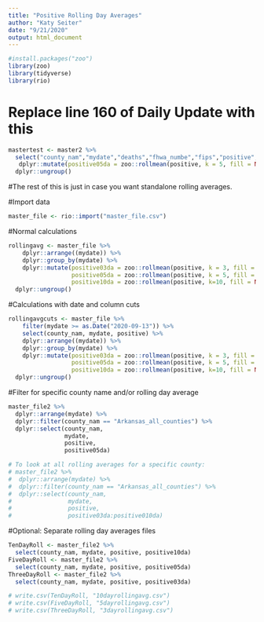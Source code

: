 ```yaml
---
title: "Positive Rolling Day Averages"
author: "Katy Seiter"
date: "9/21/2020"
output: html_document
---
```


```r
#install.packages("zoo")
library(zoo)        
library(tidyverse)
library(rio)
```
# Replace line 160 of Daily Update with this
``` r
mastertest <- master2 %>% 
  select("county_nam","mydate","deaths","fhwa_numbe","fips","positive","negative","recoveries","total_tests","active_cases","pop_5yr_est_2018","confirmed_pos","probable_pos","confirmed_neg","probable_neg","confirmed_recov","probable_recov","confirmed_death","probable_death","confirmed_active","probable_active","pcr_test","antigen_test","pcr_pos_test", "pcr_neg_test","antigen_pos_test","antigen_neg_test","total_pos_test","total_neg_test", "New_Cases_Today","Recovered_Since_Yesterday","New_Deaths_Today","New_Tests_Dashboard","Cases_Population","Tested_Population","New_Cases_Today_10k_Pop","Active_Cases_10k_Pop","Pct_Positive_Cumulative","Pct_Positive_New_to_Dashboard","Closed","Pct_Deaths_vs_Recoveries","Pct_Recoveries_vs_Deaths","lab_prvt","lab_pub") %>% 
   dplyr::mutate(positive05da = zoo::rollmean(positive, k = 5, fill = NA)) %>% 
  dplyr::ungroup()
```



#The rest of this is just in case you want standalone rolling averages.

#Import data
```r
master_file <- rio::import("master_file.csv")
```

#Normal calculations
```r
rollingavg <- master_file %>%
    dplyr::arrange((mydate)) %>% 
    dplyr::group_by(mydate) %>% 
    dplyr::mutate(positive03da = zoo::rollmean(positive, k = 3, fill = NA),
                  positive05da = zoo::rollmean(positive, k = 5, fill = NA),
                  positive10da = zoo::rollmean(positive, k=10, fill = NA)) %>% 
  dplyr::ungroup()
``` 

#Calculations with date and column cuts
```r
rollingavgcuts <- master_file %>%
    filter(mydate >= as.Date("2020-09-13")) %>%
    select(county_nam, mydate, positive) %>% 
    dplyr::arrange((mydate)) %>% 
    dplyr::group_by(mydate) %>% 
    dplyr::mutate(positive03da = zoo::rollmean(positive, k = 3, fill = NA),
                  positive05da = zoo::rollmean(positive, k = 5, fill = NA),
                  positive10da = zoo::rollmean(positive, k=10, fill = NA)) %>% 
  dplyr::ungroup()
``` 

#Filter for specific county name and/or rolling day average
```r
master_file2 %>% 
  dplyr::arrange(mydate) %>% 
  dplyr::filter(county_nam == "Arkansas_all_counties") %>% 
  dplyr::select(county_nam,
                mydate,
                positive,
                positive05da)

# To look at all rolling averages for a specific county:
# master_file2 %>% 
#  dplyr::arrange(mydate) %>% 
#  dplyr::filter(county_nam == "Arkansas_all_counties") %>% 
#  dplyr::select(county_nam,
#                mydate,
#                positive,
#                positive03da:positive010da)

``` 

#Optional: Separate rolling day averages files
```r
TenDayRoll <- master_file2 %>% 
  select(county_nam, mydate, positive, positive10da)
FiveDayRoll <- master_file2 %>% 
  select(county_nam, mydate, positive, positive05da)
ThreeDayRoll <- master_file2 %>% 
  select(county_nam, mydate, positive, positive03da)

# write.csv(TenDayRoll, "10dayrollingavg.csv")
# write.csv(FiveDayRoll, "5dayrollingavg.csv")
# write.csv(ThreeDayRoll, "3dayrollingavg.csv")
```

